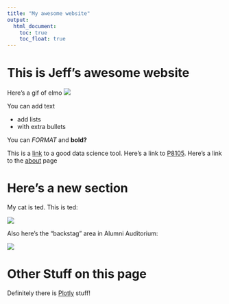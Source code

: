 ```yaml
---
title: "My awesome website"
output: 
  html_document:
    toc: true
    toc_float: true
---
```


# This is Jeff's awesome website

Here's a gif of elmo
![](https://media.giphy.com/media/drXGoW1iudhKw/giphy.gif)

You can add text

* add lists
* with extra bullets

You can *FORMAT* and **bold?**

This is a [link](https://www.google.com/) to a good data science tool. Here's a link to [P8105](https://www.google.com/). Here's a link to the [about](about.html) page


# Here's a new section
My cat is ted. This is ted:

![](images/ted.jpg)

Also here's the "backstag" area in Alumni Auditorium:

![](images/ted.jpg)

# Other Stuff on this page 

Definitely there is [Plotly](Plotly.html) stuff!


